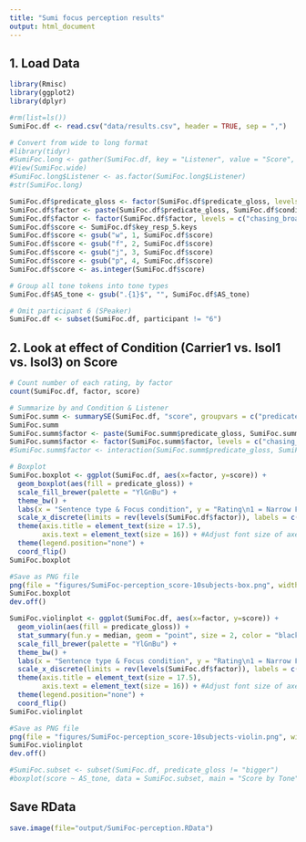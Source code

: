 ```yaml
---
title: "Sumi focus perception results"
output: html_document
---
```


## 1. Load Data
```r
library(Rmisc)
library(ggplot2)
library(dplyr)

#rm(list=ls())
SumiFoc.df <- read.csv("data/results.csv", header = TRUE, sep = ",")

# Convert from wide to long format
#library(tidyr)
#SumiFoc.long <- gather(SumiFoc.df, key = "Listener", value = "Score", L01:L12)
#View(SumiFoc.wide)
#SumiFoc.long$Listener <- as.factor(SumiFoc.long$Listener)
#str(SumiFoc.long)

SumiFoc.df$predicate_gloss <- factor(SumiFoc.df$predicate_gloss, levels = c("chasing", "sleeping", "bigger"))
SumiFoc.df$factor <- paste(SumiFoc.df$predicate_gloss, SumiFoc.df$condition, sep = "_")
SumiFoc.df$factor <- factor(SumiFoc.df$factor, levels = c("chasing_broad","sleeping_broad","chasing_narrow","sleeping_narrow","bigger_narrow"))
SumiFoc.df$score <- SumiFoc.df$key_resp_5.keys
SumiFoc.df$score <- gsub("w", 1, SumiFoc.df$score)
SumiFoc.df$score <- gsub("f", 2, SumiFoc.df$score)
SumiFoc.df$score <- gsub("j", 3, SumiFoc.df$score)
SumiFoc.df$score <- gsub("p", 4, SumiFoc.df$score)
SumiFoc.df$score <- as.integer(SumiFoc.df$score)

# Group all tone tokens into tone types
SumiFoc.df$AS_tone <- gsub(".{1}$", "", SumiFoc.df$AS_tone)

# Omit participant 6 (SPeaker)
SumiFoc.df <- subset(SumiFoc.df, participant != "6")
```


## 2. Look at effect of Condition (Carrier1 vs. Isol1 vs. Isol3) on Score
```r
# Count number of each rating, by factor
count(SumiFoc.df, factor, score)

# Summarize by and Condition & Listener
SumiFoc.summ <- summarySE(SumiFoc.df, "score", groupvars = c("predicate_gloss", "condition"), na.rm = TRUE)
SumiFoc.summ
SumiFoc.summ$factor <- paste(SumiFoc.summ$predicate_gloss, SumiFoc.summ$condition, sep = "_")
SumiFoc.summ$factor <- factor(SumiFoc.summ$factor, levels = c("chasing_broad","sleeping_broad","chasing_narrow","sleeping_narrow","bigger_narrow"))
#SumiFoc.summ$factor <- interaction(SumiFoc.summ$predicate_gloss, SumiFoc.summ$condition)

# Boxplot
SumiFoc.boxplot <- ggplot(SumiFoc.df, aes(x=factor, y=score)) + 
  geom_boxplot(aes(fill = predicate_gloss)) +
  scale_fill_brewer(palette = "YlGnBu") +
  theme_bw() +
  labs(x = "Sentence type & Focus condition", y = "Rating\n1 = Narrow Focus, 4 = Broad Focus") +
  scale_x_discrete(limits = rev(levels(SumiFoc.df$factor)), labels = c("verbless\nnarrow","intransitive\nnarrow","transitive\nnarrow","intransitive\nbroad","transitive\nbroad")) +
  theme(axis.title = element_text(size = 17.5),
        axis.text = element_text(size = 16)) + #Adjust font size of axes
  theme(legend.position="none") +
  coord_flip()
SumiFoc.boxplot

#Save as PNG file
png(file = "figures/SumiFoc-perception_score-10subjects-box.png", width = 500, height = 450, res = 72)
SumiFoc.boxplot
dev.off()

SumiFoc.violinplot <- ggplot(SumiFoc.df, aes(x=factor, y=score)) + 
  geom_violin(aes(fill = predicate_gloss)) +
  stat_summary(fun.y = median, geom = "point", size = 2, color = "black") +
  scale_fill_brewer(palette = "YlGnBu") +
  theme_bw() +
  labs(x = "Sentence type & Focus condition", y = "Rating\n1 = Narrow Focus, 4 = Broad Focus") +
  scale_x_discrete(limits = rev(levels(SumiFoc.df$factor)), labels = c("verbless\nnarrow","intransitive\nnarrow","transitive\nnarrow","intransitive\nbroad","transitive\nbroad")) +
  theme(axis.title = element_text(size = 17.5),
        axis.text = element_text(size = 16)) + #Adjust font size of axes
  theme(legend.position="none") +
  coord_flip()
SumiFoc.violinplot

#Save as PNG file
png(file = "figures/SumiFoc-perception_score-10subjects-violin.png", width = 715, height = 645, res = 72)
SumiFoc.violinplot
dev.off()

#SumiFoc.subset <- subset(SumiFoc.df, predicate_gloss != "bigger")
#boxplot(score ~ AS_tone, data = SumiFoc.subset, main = "Score by Tone", ylab = "Tone", xlab = "1 = Narrow Focus, 4 = Broad Focus", ylim=c(0,5), horizontal = T)
```

## Save RData
```r
save.image(file="output/SumiFoc-perception.RData")
```